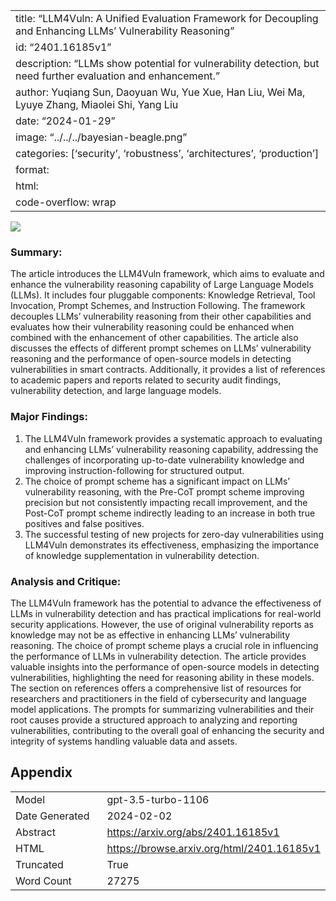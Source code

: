 
---
title: "LLM4Vuln: A Unified Evaluation Framework for Decoupling and Enhancing LLMs' Vulnerability Reasoning"
id: "2401.16185v1"
description: "LLMs show potential for vulnerability detection, but need further evaluation and enhancement."
author: Yuqiang Sun, Daoyuan Wu, Yue Xue, Han Liu, Wei Ma, Lyuye Zhang, Miaolei Shi, Yang Liu
date: "2024-01-29"
image: "../../../bayesian-beagle.png"
categories: ['security', 'robustness', 'architectures', 'production']
format:
  html:
    code-overflow: wrap
---

![](None)

### Summary:
The article introduces the LLM4Vuln framework, which aims to evaluate and enhance the vulnerability reasoning capability of Large Language Models (LLMs). It includes four pluggable components: Knowledge Retrieval, Tool Invocation, Prompt Schemes, and Instruction Following. The framework decouples LLMs' vulnerability reasoning from their other capabilities and evaluates how their vulnerability reasoning could be enhanced when combined with the enhancement of other capabilities. The article also discusses the effects of different prompt schemes on LLMs' vulnerability reasoning and the performance of open-source models in detecting vulnerabilities in smart contracts. Additionally, it provides a list of references to academic papers and reports related to security audit findings, vulnerability detection, and large language models.

### Major Findings:
1. The LLM4Vuln framework provides a systematic approach to evaluating and enhancing LLMs' vulnerability reasoning capability, addressing the challenges of incorporating up-to-date vulnerability knowledge and improving instruction-following for structured output.
2. The choice of prompt scheme has a significant impact on LLMs' vulnerability reasoning, with the Pre-CoT prompt scheme improving precision but not consistently impacting recall improvement, and the Post-CoT prompt scheme indirectly leading to an increase in both true positives and false positives.
3. The successful testing of new projects for zero-day vulnerabilities using LLM4Vuln demonstrates its effectiveness, emphasizing the importance of knowledge supplementation in vulnerability detection.

### Analysis and Critique:
The LLM4Vuln framework has the potential to advance the effectiveness of LLMs in vulnerability detection and has practical implications for real-world security applications. However, the use of original vulnerability reports as knowledge may not be as effective in enhancing LLMs' vulnerability reasoning. The choice of prompt scheme plays a crucial role in influencing the performance of LLMs in vulnerability detection. The article provides valuable insights into the performance of open-source models in detecting vulnerabilities, highlighting the need for reasoning ability in these models. The section on references offers a comprehensive list of resources for researchers and practitioners in the field of cybersecurity and language model applications. The prompts for summarizing vulnerabilities and their root causes provide a structured approach to analyzing and reporting vulnerabilities, contributing to the overall goal of enhancing the security and integrity of systems handling valuable data and assets.

## Appendix

|          |          |
|----------|----------|
| Model     | gpt-3.5-turbo-1106       |
| Date Generated     | 2024-02-02       |
| Abstract | [https://arxiv.org/abs/2401.16185v1](https://arxiv.org/abs/2401.16185v1)        |
| HTML     | [https://browse.arxiv.org/html/2401.16185v1](https://browse.arxiv.org/html/2401.16185v1)       |
| Truncated       | True       |
| Word Count       | 27275       |